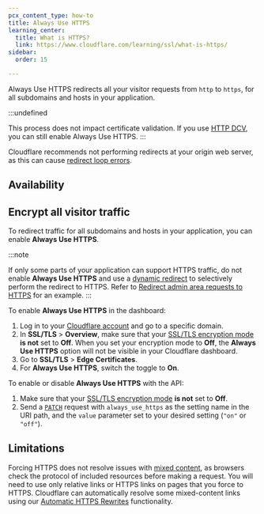 ```yaml
---
pcx_content_type: how-to
title: Always Use HTTPS
learning_center:
  title: What is HTTPS?
  link: https://www.cloudflare.com/learning/ssl/what-is-https/
sidebar:
  order: 15

---
```



Always Use HTTPS redirects all your visitor requests from `http` to `https`, for all subdomains and hosts in your application.

:::undefined

This process does not impact certificate validation. If you use [HTTP DCV](/ssl/edge-certificates/changing-dcv-method/methods/), you can still enable Always Use HTTPS. 
:::

Cloudflare recommends not performing redirects at your origin web server, as this can cause [redirect loop errors](/ssl/troubleshooting/too-many-redirects/).

## Availability

<FeatureTable id="ssl.always_use_https" />

## Encrypt all visitor traffic

To redirect traffic for all subdomains and hosts in your application, you can enable **Always Use HTTPS**.

:::note

If only some parts of your application can support HTTPS traffic, do not enable **Always Use HTTPS** and use a [dynamic redirect](/rules/url-forwarding/single-redirects/) to selectively perform the redirect to HTTPS. Refer to [Redirect admin area requests to HTTPS](/rules/url-forwarding/examples/redirect-admin-https/) for an example. 
:::

<Tabs> <TabItem label="dashboard">

To enable **Always Use HTTPS** in the dashboard:

1. Log in to your [Cloudflare account](https://dash.cloudflare.com) and go to a specific domain.
2. In **SSL/TLS** > **Overview**, make sure that your [SSL/TLS encryption mode](/ssl/origin-configuration/ssl-modes/off/) **is not** set to **Off**. When you set your encryption mode to **Off**, the **Always Use HTTPS** option will not be visible in your Cloudflare dashboard.
3. Go to **SSL/TLS** > **Edge Certificates**.
4. For **Always Use HTTPS**, switch the toggle to **On**.

</TabItem> <TabItem label="api">

To enable or disable **Always Use HTTPS** with the API:

1. Make sure that your [SSL/TLS encryption mode](/ssl/origin-configuration/ssl-modes/off/) **is not** set to **Off**.
2. Send a [`PATCH`](/api/operations/zone-settings-edit-single-setting) request with `always_use_https` as the setting name in the URI path, and the `value` parameter set to your desired setting (`"on"` or `"off"`).

</TabItem> </Tabs>

## Limitations

Forcing HTTPS does not resolve issues with [mixed content](/ssl/troubleshooting/mixed-content-errors/), as browsers check the protocol of included resources before making a request. You will need to use only relative links or HTTPS links on pages that you force to HTTPS. Cloudflare can automatically resolve some mixed-content links using our [Automatic HTTPS Rewrites](/ssl/edge-certificates/additional-options/automatic-https-rewrites/) functionality.
